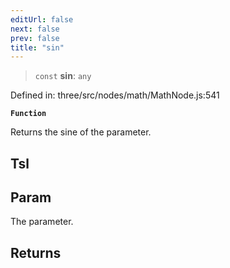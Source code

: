```yaml
---
editUrl: false
next: false
prev: false
title: "sin"
---
```


> `const` **sin**: `any`

Defined in: three/src/nodes/math/MathNode.js:541

**`Function`**

Returns the sine of the parameter.

## Tsl

## Param

The parameter.

## Returns
